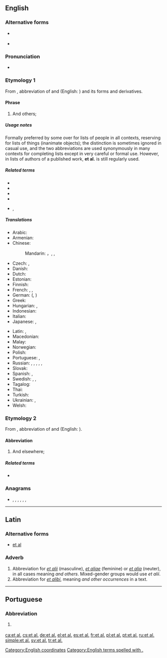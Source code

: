 {{also|étal|e tal|et. al|et al}}
==English==

===Alternative forms===
* {{l|en|& al.}} {{qualifier|dated}}
* {{l|en|et al}}

===Pronunciation===
* {{IPA|/ɛtˈɑːl/|/eɪˈtɑːl/|/ɛtˈæl/|lang=en}}

===Etymology 1===
From {{etyl|la|en}}, abbreviation of {{m|la|et||and}} and {{m|la|alius|alii|others}} (English: {{m|en|et alii}}) and its forms and derivatives.

====Phrase====
{{head|en|phrase}}

# And others; {{non-gloss definition|to complete a list, especially of people, as authors of a published work.}}

=====Usage notes=====
Formally preferred by some over {{m|en|etc.}} for lists of people in all contexts, reserving {{m|en||etc.}} for lists of things (inanimate objects); the distinction is sometimes ignored in casual use, and the two abbreviations are used synonymously in many contexts for completing lists except in very careful or formal use. However, in lists of authors of a published work, '''et al.''' is still regularly used.

=====Related terms=====
* {{l|en|et alia}}<!-- Abbreviation from Latin, not derived in English -->
* {{l|en|et aliae}}
* {{l|en|et alii}}
* {{l|en|et alios}}
* {{l|en|etc.}}, {{l|en|&c.}}

=====Translations=====
{{trans-top|and others}}
* Arabic: {{t|ar|وَآخِرُون|tr=wa-ʾāḵirūn}}
* Armenian: {{t|hy|[[եւ]] [[այլք]]}}
* Chinese:
*: Mandarin: {{t+|cmn|等人|tr=děng rén|sc=Hani}}，{{t+|cmn|等等|tr=děngděng|sc=Hani}}, {{t|cmn|以及其他|tr=yǐjí qítā|sc=Hani}}, {{t|cmn|以及其他人|tr=yǐjí qítā rén|sc=Hani}} {{qualifier|of people}}
* Czech: {{t|cs|a kol.}}, {{t|cs|[[a]] [[další]]}}
* Danish: {{t|da|[[og]] [[andre]]}}
* Dutch: {{t|nl|[[en]] [[anderen]]}}
* Estonian: {{t|et|jt}} {{qualifier|ja teised}}
* Finnish: {{t|fi|[[ynnä]] [[muut]]}}
* French: {{t+|fr|et al.}}, {{t+|fr|et coll.}}, {{t|fr|& cie}}
* German: {{t+|de|u. a.}} ({{t|de|[[und]] [[andere]]|p}}, {{t|de|[[und]] [[anderes]]|n}} {{qualifier|of uncountable objects}})
* Greek: {{t+|el|κ.ά.|sc=Grek}}
* Hungarian: {{t|hu|és tsai.}}, {{t|hu|et al.}}
* Indonesian: {{t|id|dkk.}} {{qualifier|dan kawan-kawan}}
* Italian: {{t|it|[[ed]] [[altri]]|m}}
* Japanese: {{t+|ja|ら|tr=ra|sc=Jpan}}, {{t+|ja|など|tr=nado|sc=Jpan}}
{{trans-mid}}
* Latin: {{t|la|et al.}}, {{t|la|et al}}
* Macedonian: {{t+|mk|и др.|p|tr=i dr.|sc=Cyrl}}
* Malay: {{t|ms|[[dan]] [[lain]]-[[lain]]}}
* Norwegian: {{t|no|[[og]] [[andre]]}}
* Polish: {{t+|pl|i in.}}
* Portuguese: {{t+|pt|et al.}}, {{t|pt|[[e]] [[outros]]}}
* Russian: {{t|ru|и др.|p}}, {{t|ru|[[и]] [[други́е]]|p}}, {{t|ru|[[и]] [[друго́е]]|n}} {{qualifier|of uncountable objects}}, {{t|ru|и пр.}}, {{t|ru|[[и]] [[про́чие]]|p}}, {{t|ru|[[и]] [[про́чее]]|n}} {{qualifier|of uncountable objects}}
* Slovak: {{t|sk|[[a]] [[ďalší]]}}
* Spanish: {{t|es|[[y]] [[otros]]|m-p}}, {{t|es|[[y]] [[otras]]|f-p}}
* Swedish: {{t|sv|[[med]] [[flera]]|p}}, {{t+|sv|et al.}}, {{t+|sv|m.fl.}}
* Tagalog: {{t|tl|[[at]] [[iba]] [[pa]]}}
* Thai: {{t|th|และคณะ}}
* Turkish: {{t|tr|[[ve]] [[diğerleri]]}}
* Ukrainian: {{t+|uk|та ін.|tr=ta in.|p|sc=Cyrl}}, {{t|uk|[[та]] [[інші]]|p|tr=ta ínši|sc=Cyrl}}
* Welsh: {{t|cy|[[ac]] [[eraill]]}}
{{trans-bottom}}

===Etymology 2===
From {{etyl|la|en}}, abbreviation of {{m|la|et||and}} and {{m|la|alibi|alibī|other places}} (English: {{m|en|et alibi}}).

====Abbreviation====
{{rfc-header|Abbreviation}}
{{head|en|abbreviation}}

# And elsewhere; {{non-gloss definition|to complete a list of places.}}

=====Related terms=====
* {{l|en|et alibi}}<!-- Abbreviation from Latin, not derived in English -->

===Anagrams===
* {{l|en|ETLA}}, {{l|en|late}}, {{l|en|leat}}, {{l|en|tael}}, {{l|en|tale}}, {{l|en|teal}}, {{l|en|tela}}

[[Category:English coordinates]]
[[Category:English terms spelled with .]]

----

==Latin==

===Alternative forms===
* [[et al]]

===Adverb===
{{head|la|adverb}}

# Abbreviation for ''[[et alii#Latin|et alii]]'' (masculine), ''[[et aliae#Latin|et aliae]]'' (feminine) or ''[[et alia#Latin|et alia]]'' (neuter), in all cases meaning ''and others''. Mixed-gender groups would use ''et alii''.
# Abbreviation for ''[[et alibi]]'', meaning ''and other occurrences'' in a text.

----

==Portuguese==

===Abbreviation===
{{rfc-header|Abbreviation}}
{{head|pt|abbreviation}}

# {{l|en|et al.}} {{gloss|and others}}

[[ca:et al.]]
[[cs:et al.]]
[[de:et al.]]
[[el:et al.]]
[[es:et al.]]
[[fr:et al.]]
[[pl:et al.]]
[[pt:et al.]]
[[ru:et al.]]
[[simple:et al.]]
[[sv:et al.]]
[[tr:et al.]]